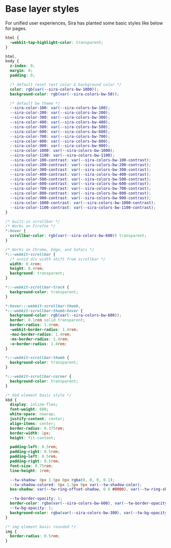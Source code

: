 # Base layer styles

For unified user experiences, Sira has planted some basic styles like below for pages.

```css
html {
  -webkit-tap-highlight-color: transparent;
}

html,
body {
  z-index: 0;
  margin: 0;
  padding: 0;

  /* default reset text color & background color */
  color: rgb(var(--sira-colors-bw-1000));
  background-color: rgb(var(--sira-colors-bw-50));

  /* default bw theme */
  --sira-color-100: var(--sira-colors-bw-100);
  --sira-color-200: var(--sira-colors-bw-200);
  --sira-color-300: var(--sira-colors-bw-300);
  --sira-color-400: var(--sira-colors-bw-400);
  --sira-color-500: var(--sira-colors-bw-500);
  --sira-color-600: var(--sira-colors-bw-600);
  --sira-color-700: var(--sira-colors-bw-700);
  --sira-color-800: var(--sira-colors-bw-800);
  --sira-color-900: var(--sira-colors-bw-900);
  --sira-color-1000: var(--sira-colors-bw-1000);
  --sira-color-1100: var(--sira-colors-bw-1100);
  --sira-color-100-contrast: var(--sira-colors-bw-100-contrast);
  --sira-color-200-contrast: var(--sira-colors-bw-200-contrast);
  --sira-color-300-contrast: var(--sira-colors-bw-300-contrast);
  --sira-color-400-contrast: var(--sira-colors-bw-400-contrast);
  --sira-color-500-contrast: var(--sira-colors-bw-500-contrast);
  --sira-color-600-contrast: var(--sira-colors-bw-600-contrast);
  --sira-color-700-contrast: var(--sira-colors-bw-700-contrast);
  --sira-color-800-contrast: var(--sira-colors-bw-800-contrast);
  --sira-color-900-contrast: var(--sira-colors-bw-900-contrast);
  --sira-color-1000-contrast: var(--sira-colors-bw-1000-contrast);
  --sira-color-1100-contrast: var(--sira-colors-bw-1100-contrast);
}

/* built-in scrollbar */
/* Works on Firefox */
*:hover {
  scrollbar-color: rgb(var(--sira-colors-bw-600)) transparent;
}

/* Works on Chrome, Edge, and Safari */
*::-webkit-scrollbar {
  /* avoid div width shift from scrollbar */
  width: 0.4rem;
  height: 0.4rem;
  background: transparent;
}

*::-webkit-scrollbar-track {
  background-color: transparent;
}

*:hover::-webkit-scrollbar-thumb,
*::-webkit-scrollbar-thumb:hover {
  background-color: rgb(var(--sira-colors-bw-600));
  border: 0.1rem solid transparent;
  border-radius: 1.4rem;
  -webkit-border-radius: 1.4rem;
  -moz-border-radius: 1.4rem;
  -ms-border-radius: 1.4rem;
  -o-border-radius: 1.4rem;
}

*::-webkit-scrollbar-thumb {
  background-color: transparent;
}

*::-webkit-scrollbar-corner {
  background-color: transparent;
}

/* kbd element basic style */
kbd {
  display: inline-flex;
  font-weight: 600;
  white-space: nowrap;
  justify-content: center;
  align-items: center;
  border-radius: 0.375rem;
  border-width: 1px;
  height: fit-content;

  padding-left: 0.5rem;
  padding-right: 0.5rem;
  padding-left: 0.5rem;
  padding-right: 0.5rem;
  font-size: 0.75rem;
  line-height: 1rem;

  --tw-shadow: 0px 1.5px 0px rgba(0, 0, 0, 0.1);
  --tw-shadow-colored: 0px 1.5px 0px var(--tw-shadow-color);
  box-shadow: var(--tw-ring-offset-shadow, 0 0 #0000), var(--tw-ring-shadow, 0 0 #0000), var(--tw-shadow);

  --tw-border-opacity: 1;
  border-color: rgba(var(--sira-colors-bw-600), var(--tw-border-opacity));
  --tw-bg-opacity: 1;
  background-color: rgba(var(--sira-colors-bw-300), var(--tw-bg-opacity));
}

/* img element basic rounded */
img {
  border-radius: 0.5rem;
}
```
